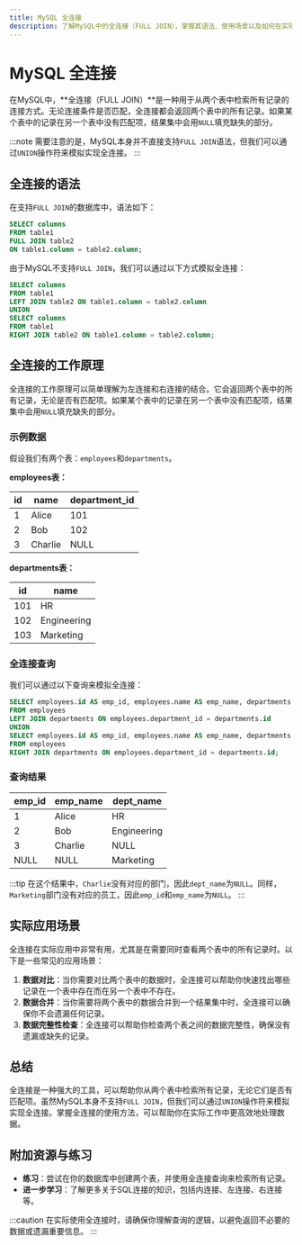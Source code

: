 ```yaml
---
title: MySQL 全连接
description: 了解MySQL中的全连接（FULL JOIN），掌握其语法、使用场景以及如何在实际查询中应用。
---
```


# MySQL 全连接

在MySQL中，**全连接（FULL JOIN）**是一种用于从两个表中检索所有记录的连接方式。无论连接条件是否匹配，全连接都会返回两个表中的所有记录。如果某个表中的记录在另一个表中没有匹配项，结果集中会用`NULL`填充缺失的部分。

:::note
需要注意的是，MySQL本身并不直接支持`FULL JOIN`语法，但我们可以通过`UNION`操作符来模拟实现全连接。
:::

## 全连接的语法

在支持`FULL JOIN`的数据库中，语法如下：

```sql
SELECT columns
FROM table1
FULL JOIN table2
ON table1.column = table2.column;
```

由于MySQL不支持`FULL JOIN`，我们可以通过以下方式模拟全连接：

```sql
SELECT columns
FROM table1
LEFT JOIN table2 ON table1.column = table2.column
UNION
SELECT columns
FROM table1
RIGHT JOIN table2 ON table1.column = table2.column;
```

## 全连接的工作原理

全连接的工作原理可以简单理解为左连接和右连接的结合。它会返回两个表中的所有记录，无论是否有匹配项。如果某个表中的记录在另一个表中没有匹配项，结果集中会用`NULL`填充缺失的部分。

### 示例数据

假设我们有两个表：`employees`和`departments`。

**employees表：**

| id | name   | department_id |
|----|--------|---------------|
| 1  | Alice  | 101           |
| 2  | Bob    | 102           |
| 3  | Charlie| NULL          |

**departments表：**

| id | name       |
|----|------------|
| 101| HR         |
| 102| Engineering|
| 103| Marketing  |

### 全连接查询

我们可以通过以下查询来模拟全连接：

```sql
SELECT employees.id AS emp_id, employees.name AS emp_name, departments.name AS dept_name
FROM employees
LEFT JOIN departments ON employees.department_id = departments.id
UNION
SELECT employees.id AS emp_id, employees.name AS emp_name, departments.name AS dept_name
FROM employees
RIGHT JOIN departments ON employees.department_id = departments.id;
```

### 查询结果

| emp_id | emp_name | dept_name   |
|--------|----------|-------------|
| 1      | Alice    | HR          |
| 2      | Bob      | Engineering |
| 3      | Charlie  | NULL        |
| NULL   | NULL     | Marketing   |

:::tip
在这个结果中，`Charlie`没有对应的部门，因此`dept_name`为`NULL`。同样，`Marketing`部门没有对应的员工，因此`emp_id`和`emp_name`为`NULL`。
:::

## 实际应用场景

全连接在实际应用中非常有用，尤其是在需要同时查看两个表中的所有记录时。以下是一些常见的应用场景：

1. **数据对比**：当你需要对比两个表中的数据时，全连接可以帮助你快速找出哪些记录在一个表中存在而在另一个表中不存在。
2. **数据合并**：当你需要将两个表中的数据合并到一个结果集中时，全连接可以确保你不会遗漏任何记录。
3. **数据完整性检查**：全连接可以帮助你检查两个表之间的数据完整性，确保没有遗漏或缺失的记录。

## 总结

全连接是一种强大的工具，可以帮助你从两个表中检索所有记录，无论它们是否有匹配项。虽然MySQL本身不支持`FULL JOIN`，但我们可以通过`UNION`操作符来模拟实现全连接。掌握全连接的使用方法，可以帮助你在实际工作中更高效地处理数据。

## 附加资源与练习

- **练习**：尝试在你的数据库中创建两个表，并使用全连接查询来检索所有记录。
- **进一步学习**：了解更多关于SQL连接的知识，包括内连接、左连接、右连接等。

:::caution
在实际使用全连接时，请确保你理解查询的逻辑，以避免返回不必要的数据或遗漏重要信息。
:::